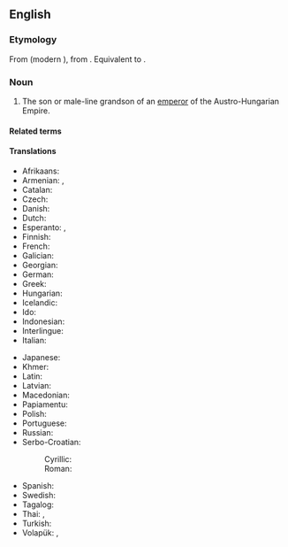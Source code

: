 ==English==
{{wikipedia}}

===Etymology===
From {{der|en|frm|archeduc}} (modern {{cog|fr|archiduc}}), from {{der|en|la|archidux}}. Equivalent to {{prefix|en|arch|duke}}.

===Noun===
{{en-noun}}

# The son or male-line grandson of an [[emperor]] of the Austro-Hungarian Empire.
#: {{ux|en|World War I traditionally started with the assassination of '''Archduke''' Francis (Franz) Ferdinand.}}

====Related terms====
{{rel4|en|archduchess|duke|emperor|grand duke|imperial|noble|prince|royal}}

====Translations====
{{trans-top|rank}}
* Afrikaans: {{t|af|aartsherog}}
* Armenian: {{t|hy|արքիդուքս}}, {{t+|hy|էրցհերցոգ}}
* Catalan: {{t+|ca|arxiduc|m}}
* Czech: {{t+|cs|arcivévoda|m}}
* Danish: {{t|da|ærkehertug|c}}
* Dutch: {{t+|nl|aartshertog}}
* Esperanto: {{t|eo|arkiduko}}, {{t|eo|ĉefduko}}
* Finnish: {{t+|fi|arkkiherttua}}
* French: {{t+|fr|archiduc|m}}
* Galician: {{t|gl|arquiduque|m}}
* Georgian: {{t|ka|ერისთავთ-ერისთავი}}
* German: {{t+|de|Erzherzog|m}}
* Greek: {{t+|el|αρχιδούκας|m}}
* Hungarian: {{t+|hu|főherceg}}
* Icelandic: {{t|is|erkihertogi|m}}
* Ido: {{t+|io|arkiduko}}
* Indonesian: {{t|id|adipati utama}}
* Interlingue: {{t|ie|archiduc}}
* Italian: {{t|it|arciduca}}
{{trans-mid}}
* Japanese: {{t|ja|大公|tr=[[たいこう]], taikō}}
* Khmer: {{t|km|សម្ដេចព្រះបរមរាជឱរសាធិរាជ|tr=sɑmdach preah bɑrom riech aorɑh a’tʰi’riech}}
* Latin: {{t|la|archidux|m}}
* Latvian: {{t|lv|erchercogs|m}}
* Macedonian: {{t|mk|надвојвода|m}}
* Papiamentu: {{t|pap|archiduke}}
* Polish: {{t+|pl|arcyksiążę|m}}
* Portuguese: {{t+|pt|arquiduque}}
* Russian: {{t+|ru|эрцге́рцог|m}}
* Serbo-Croatian:
*: Cyrillic: {{t|sh|на̏двојвода|m}}
*: Roman: {{t+|sh|nȁdvojvoda|m}}
* Spanish: {{t+|es|archiduque|m}}
* Swedish: {{t+|sv|ärkehertig}}
* Tagalog: {{t|tl|artsiduke}}
* Thai: {{t|th|อาร์ชดุ๊ก}}, {{t|th|อาร์ชดยุก}}
* Turkish: {{t+|tr|arşidük}}
* Volapük: {{t+|vo|daledük}} {{qualifier|male or female}}, {{t|vo|hidaledük}} {{qualifier|male}}
{{trans-bottom}}